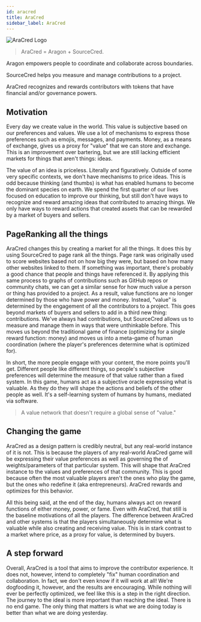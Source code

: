 ```yaml
---
id: aracred
title: AraCred
sidebar_label: AraCred
---
```



![AraCred Logo](https://avatars3.githubusercontent.com/u/63201387?s=200&v=4)

> AraCred = Aragon + SourceCred.

Aragon empowers people to coordinate and collaborate across boundaries.

SourceCred helps you measure and manage contributions to a project.

AraCred recognizes and rewards contributors with tokens that have financial and/or governance powers.


## Motivation

Every day we create value in the world. This value is subjective based on our preferences and values. We use a lot of mechanisms to express those preferences such as emojis, messages, and payments. Money, as a means of exchange, gives us a proxy for "value" that we can store and exchange. This is an improvement over bartering, but we are still lacking efficient markets for things that aren't things: ideas. 

The value of an idea is priceless. Literally and figuratively. Outside of some very specific contexts, we don't have mechanisms to price ideas. This is odd because thinking (and thumbs) is what has enabled humans to become the dominant species on earth. We spend the first quarter of our lives focused on education to improve our thinking, but still don't have ways to recognize and reward amazing ideas that contributed to amazing things. We only have ways to reward actions that created assets that can be rewarded by a market of buyers and sellers.

## PageRanking all the things

AraCred changes this by creating a market for all the things. It does this by using SourceCred to page rank all the things. Page rank was originally used to score websites based not on how big they were, but based on how many other websites linked to them. If something was important, there's probably a good chance that people and things have referenced it. By applying this same process to graphs of contributions such as GitHub repos or community chats, we can get a similar sense for how much value a person or thing has provided to a project. As a result, value functions are no longer determined by those who have power and money. Instead, "value" is determined by the engagement of all the contributors to a project. This goes beyond markets of buyers and sellers to add in a third new thing: contributions. We've always had contributions, but SourceCred allows us to measure and manage them in ways that were unthinkable before. This moves us beyond the traditional game of finance (optimizing for a single reward function: money) and moves us into a meta-game of human coordination (where the player's preferences determine what is optimized for).

In short, the more people engage with your content, the more points you'll get. Different people like different things, so people's subjective preferences will determine the measure of that value rather than a fixed system. In this game, humans act as a subjective oracle expressing what is valuable. As they do they will shape the actions and beliefs of the other people as well. It's a self-learning system of humans by humans, mediated via software.

> A value network that doesn't require a global sense of "value."

## Changing the game

AraCred as a design pattern is credibly neutral, but any real-world instance of it is not. This is because the players of any real-world AraCred game will be expressing their value preferences as well as governing the of weights/parameters of that particular system. This will shape that AraCred instance to the values and preferences of that community. This is good because often the most valuable players aren't the ones who play the game, but the ones who redefine it (aka entrepreneurs). AraCred rewards and optimizes for this behavior.

All this being said, at the end of the day, humans always act on reward functions of either money, power, or fame. Even with AraCred, that still is the baseline motivations of all the players. The difference between AraCred and other systems is that the players simultaneously determine what is valuable while also creating and receiving value. This is in stark contrast to a market where price, as a proxy for value, is determined by buyers.

## A step forward

Overall, AraCred is a tool that aims to improve the contributor experience. It does not, however, intend to completely "fix" human coordination and collaboration. In fact, we don't even know if it will work at all! We're dogfooding it, however, and the results are encouraging. While nothing will ever be perfectly optimized, we feel like this is a step in the right direction. The journey to the ideal is more important than reaching the ideal. There is no end game. The only thing that matters is what we are doing today is better than what we are doing yesterday. 



